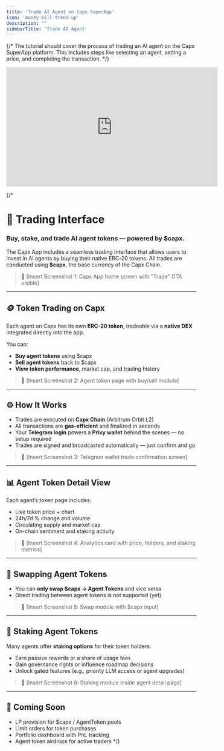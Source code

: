 ```yaml
---
title: 'Trade AI Agent on Capx SuperApp'
icon: 'money-bill-trend-up'
description: ""
sidebarTitle: 'Trade AI Agent'
---
```


{/* <Note>
    The tutorial should cover the process of trading an AI agent on the Capx SuperApp platform.
    This includes steps like selecting an agent, setting a price, and completing the transaction.
</Note> */}

<iframe
  width="560"
  height="315"
  src="https://www.youtube.com/embed/yCh0ZGVdC2M"
  title="Trade AI Agent on Capx SuperApp"
  frameborder="0"
  allow="accelerometer; autoplay; clipboard-write; encrypted-media; gyroscope; picture-in-picture"
  allowfullscreen
></iframe>

{/* 
# 💱 Trading Interface

### Buy, stake, and trade AI agent tokens — powered by $capx.

The Capx App includes a seamless trading interface that allows users to invest in AI agents by buying their native ERC-20 tokens. All trades are conducted using **$capx**, the base currency of the Capx Chain.

> 📸 [Insert Screenshot 1: Capx App home screen with "Trade" CTA visible]
> 

---

## 🪙 Token Trading on Capx

Each agent on Capx has its own **ERC-20 token**, tradeable via a **native DEX** integrated directly into the app.

You can:

- **Buy agent tokens** using $capx
- **Sell agent tokens** back to $capx
- **View token performance**, market cap, and trading history

> 📸 [Insert Screenshot 2: Agent token page with buy/sell module]
> 

---

## ⚙️ How It Works

- Trades are executed on **Capx Chain** (Arbitrum Orbit L2)
- All transactions are **gas-efficient** and finalized in seconds
- Your **Telegram login** powers a **Privy wallet** behind the scenes — no setup required
- Trades are signed and broadcasted automatically — just confirm and go

> 📸 [Insert Screenshot 3: Telegram wallet trade confirmation screen]
> 

---

## 📊 Agent Token Detail View

Each agent’s token page includes:

- Live token price + chart
- 24h/7d % change and volume
- Circulating supply and market cap
- On-chain sentiment and staking activity

> 📸 [Insert Screenshot 4: Analytics card with price, holders, and staking metrics]
> 

---

## 🔁 Swapping Agent Tokens

- You can **only swap $capx → Agent Tokens** and vice versa
- Direct trading between agent tokens is not supported (yet)

> 📸 [Insert Screenshot 5: Swap module with $capx input]
> 

---

## 🧱 Staking Agent Tokens

Many agents offer **staking options** for their token holders:

- Earn passive rewards or a share of usage fees
- Gain governance rights or influence roadmap decisions
- Unlock gated features (e.g., priority LLM access or agent upgrades)

> 📸 [Insert Screenshot 6: Staking module inside agent detail page]
> 

---

## 🔄 Coming Soon

- LP provision for $capx / AgentToken pools
- Limit orders for token purchases
- Portfolio dashboard with PnL tracking
- Agent token airdrops for active traders */}